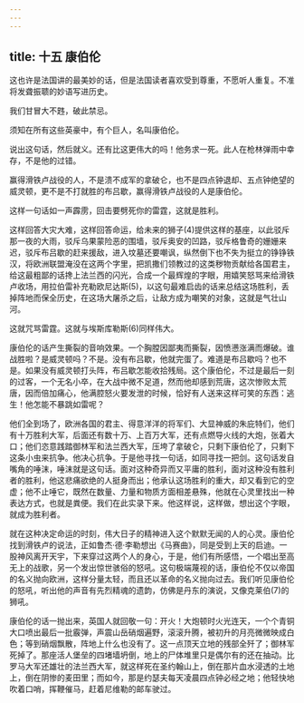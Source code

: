 ```yaml
---
---
---
```

title: 十五 康伯伦
---





这也许是法国讲的最美妙的话，但是法国读者喜欢受到尊重，不愿听人重复。不准将发聋振聩的妙语写进历史。

我们甘冒大不韪，破此禁忌。

须知在所有这些英豪中，有个巨人，名叫康伯伦。

说出这句话，然后就义。还有比这更伟大的吗！他务求一死。此人在枪林弹雨中幸存，不是他的过错。

赢得滑铁卢战役的人，不是溃不成军的拿破仑，也不是四点钟退却、五点钟绝望的威灵顿，更不是不打就胜的布吕歇，赢得滑铁卢战役的人是康伯伦。

这样一句话如一声霹雳，回击要劈死你的雷霆，这就是胜利。

这样回答大灾大难，这样回答命运，给未来的狮子(4)提供这样的基座，以此驳斥那一夜的大雨，驳斥乌果蒙险恶的围墙，驳斥奥安的凹路，驳斥格鲁奇的姗姗来迟，驳斥布吕歇的赶来援敌，进入坟墓还要嘲讽，纵然倒下也不失为挺立的铮铮铁汉，将欧洲联盟淹没在这两个字里，把凯撒们领教过的这类秽物贡献给各国君主，给这最粗鄙的话搀上法兰西的闪光，合成一个最辉煌的字眼，用嬉笑怒骂来给滑铁卢收场，用拉伯雷补充勒欧尼达斯(5)，以这句最难启齿的话来总结这场胜利，丢掉阵地而保全历史，在这场大屠杀之后，让敌方成为嘲笑的对象，这就是气壮山河。

这就咒骂雷霆。这就与埃斯库勒斯(6)同样伟大。

康伯伦的话产生撕裂的音响效果。一个胸膛因鄙夷而撕裂，因愤懑涨满而爆破。谁战胜啦？是威灵顿吗？不是。没有布吕歇，他就完蛋了。难道是布吕歇吗？也不是。如果没有威灵顿打头阵，布吕歇怎能收拾残局。这个康伯伦，不过是最后一刻的过客，一个无名小卒，在大战中微不足道，然而他却感到荒唐，这次惨败太荒唐，因而倍加痛心，他满腔怒火要发泄的时候，恰好有人送来这样可笑的东西：逃生！他怎能不暴跳如雷呢？

他们全到场了，欧洲各国的君主、得意洋洋的将军们、大显神威的朱庇特们，他们有十万胜利大军，后面还有数十万、上百万大军，还有点燃导火线的大炮，张着大口；他们恣意践踏御林军和法兰西大军，压垮了拿破仑，只剩下康伯伦了，只剩下这条小虫来抗争。他决心抗争。于是他寻找一句话，如同寻找一把剑。这句话发自嘴角的唾沫，唾沫就是这句话。面对这种奇异而又平庸的胜利，面对这种没有胜利者的胜利，他这悲痛欲绝的人挺身而出；他承认这场胜利的重大，却又看到它的空虚；他不止唾它，既然在数量、力量和物质方面相差悬殊，他就在心灵里找出一种表达方式，也就是粪便。我们在此实录下来。他这样说，这样做，想出这个字眼，就成为胜利者。

就在这种决定命运的时刻，伟大日子的精神进入这个默默无闻的人的心灵。康伯伦找到滑铁卢的说法，正如鲁杰·德·李勒想出《马赛曲》，同是受到上天的启迪。一股神风离开天宇，下来穿过这两个人的身心，于是，他们有所感悟，一个唱出至高无上的战歌，另一个发出惊世骇俗的怒吼。这句极端蔑视的话，康伯伦不仅以帝国的名义抛向欧洲，这样分量太轻，而且还以革命的名义抛向过去。我们听见康伯伦的怒吼，听出他的声音有先烈精魂的遗韵，仿佛是丹东的演说，又像克莱伯(7)的狮吼。

康伯伦的话一抛出来，英国人就回敬一句：开火！大炮顿时火光连天，一个个青铜大口喷出最后一批霰弹，声震山岳硝烟遍野，滚滚升腾，被初升的月亮微微映成白色；等到硝烟飘散，阵地上什么也没有了。这一点顶天立地的残部全歼了；御林军死掉了。那座活人堡垒的四堵墙坍倒，地上的尸体堆里只是偶尔有的还在抽动。比罗马大军还雄壮的法兰西大军，就这样死在圣约翰山上，倒在那片血水浸透的土地上，倒在阴惨的麦田里；而如今，那是约瑟夫每天凌晨四点钟必经之地；他轻快地吹着口哨，挥鞭催马，赶着尼维勒的邮车驶过。